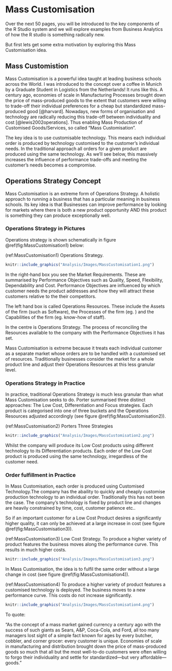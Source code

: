 # Mass Customisation {#MassCustomisation}

Over the next 50 pages, you will be introduced to the key components of the R Studio system and we will explore examples from Business Analytics of how the R studio is something radically new. 

But first lets get some extra motivation by exploring this Mass Customisation idea.

## Mass Customistion

Mass Customisation is a powerful idea taught at leading business schools across the World. I was introduced to the concept over a coffee in Munich by a Graduate Student in Logistics from the Netherlands! It runs like this. A century ago, economies of scale in Manufacturing Processes brought down the price of mass-produced goods to the extent that customers were willing to trade-off their individual preferences for a cheap but standardized mass-produced good [@harvard]. Nowadays, new forms of organisation and technology are radically reducing this trade-off between individuality and cost [@lewis2002operations]. Thus enabling Mass Production of Customised Goods/Services, so called "Mass Customisation".

The key idea is to use customisable technology. This means each individual order is produced by technology customised to the customer's individual needs. In the traditional approach all orders for a given product are produced using the same technology. As we'll see below, this massively increases the influence of performance trade-offs and meeting the customer's needs becomes a compromise.

## Operations Strategy Concept

Mass Customisation is an extreme form of Operations Strategy. A holistic approach to running a business that has a particular meaning in business schools. Its key idea is that Businesses can improve performance by looking for markets where there is both a new product opportunity AND this product is something they can produce exceptionally well.

### Operations Strategy in Pictures

Operations strategy is shown schematically in figure \@ref(fig:MassCustomisation1) below:

(ref:MassCustomisation1) Operations Strategy.

```r
knitr::include_graphics("Analysis/Images/MassCustomisation1.png")
```

In the right-hand box you see the Market Requirements. These are summarised by Performance Objectives such as Quality, Speed, Flexibility, Dependability and Cost. Performance Objectives are influenced by which customer needs the product addresses and how they will attract these customers relative to the their competitors. 

The left hand box is called Operations Resources. These include the Assets of the firm (such as Software), the Processes of the firm (eg. ) and the Capabilities of the firm (eg. know-how of staff). 

In the centre is Operations Strategy. The process of reconciling the Resources available to the company with the Performance Objectives it has set. 

Mass Customisation is extreme because it treats each individual customer as a separate market whose orders are to be handled with a customised set of resources. Traditionally businesses consider the market for a whole product line and adjust their Operations Resources at this less granular level.

### Operations Strategy in Practice

In practice, traditional Operations Strategy is much less granular than what Mass Customisation seeks to do. Porter summarised three distinct approaches: The Low Cost, Differentiation and Focus strategies. Each product is categorised into one of three buckets and the Operations Resources adjusted accordingly (see figure \@ref(fig:MassCustomisation2)).

(ref:MassCustomisation2) Porters Three Strategies

```r
knitr::include_graphics("Analysis/Images/MassCustomisation2.png")
```


Whilst the company will produce its Low Cost products using different technology to its Differentiation products. Each order of the Low Cost product is produced using the same technology, irregardless of the customer need. 

### Order fulfillment in Practice

In Mass Customisation, each order is produced using Customised Technology.The company has the abaility to quickly and cheaply customise production technology to an individual order. Traditionally this has not been the case. The company's technology is fixed by product line and changes are heavily constrained by time, cost, customer patience etc..

So if an important customer for a Low Cost Product desires a significantly higher quality, it can only be achieved at a large increase in cost (see figure \@ref(fig:MassCustomisation3)).

(ref:MassCustomisation3) Low Cost Strategy. To produce a higher variety of product features the business moves along the performance curve. This results in much higher costs.

```r
knitr::include_graphics("Analysis/Images/MassCustomisation3.png")
```


In Mass Customisation, the idea is to fulfil the same order without a large change in cost (see figure \@ref(fig:MassCustomisation4)).

(ref:MassCustomisation4) To produce a higher variety of product features a customised technology is deployed. The business moves to a new performance curve. This costs do not increase significantly.


```r
knitr::include_graphics("Analysis/Images/MassCustomisation4.png")
```


To quote: 

"As the concept of a mass market gained currency a century ago with the success of such giants as Sears, A&P, Coca-Cola, and Ford, all too many managers lost sight of a simple fact known for ages by every butcher, cobbler, and corner grocer: every customer is unique. Economies of scale in manufacturing and distribution brought down the price of mass-produced goods so much that all but the most well-to-do customers were often willing to forgo their individuality and settle for standardized—but very affordable—goods."



